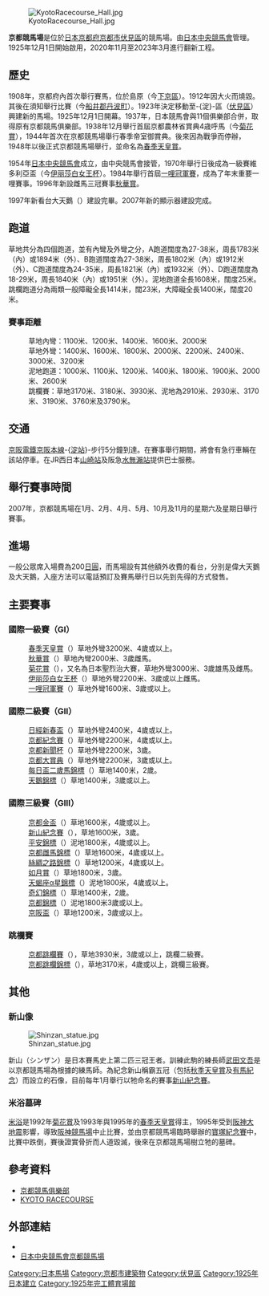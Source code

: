 {{NoteTA
|1=zh-hans:伊丽莎白女王杯; zh-tw:伊莉莎白女王盃; zh-hk:伊利沙伯女皇盃;
}}
[[File:KyotoRacecourse_Hall.jpg|thumb]]

{{japanese|japanese=京都競馬場|kana=きょうとけいばじょう|romaji=Kyoto Keiba-jō}}

'''京都競馬場'''是位於[[日本|日本]][[京都府|京都府]][[京都市|京都市]][[伏見區|伏見區]]的競馬場。由[[日本中央競馬會|日本中央競馬會]]管理。1925年12月1日開始啟用，2020年11月至2023年3月進行翻新工程。

==歷史==


1908年，京都府內首次舉行賽馬，位於島原（今[[下京區|下京區]]）。1912年因大火而燒毀。其後在須知舉行比賽（今[[船井郡|船井郡]][[丹波町|丹波町]]）。1923年決定移動至-{淀}-區（[[伏見區|伏見區]]）興建新的馬場。1925年12月1日開幕。1937年，日本競馬會與11個俱樂部合併，取得原有京都競馬俱樂部。1938年12月舉行首屆京都農林省賞典4歳呼馬（今[[菊花賞|菊花賞]]），1944年首次在京都競馬場舉行春季帝室御賞典。後來因為戰爭而停辦，1948年以後正式京都競馬場舉行，並命名為[[春季天皇賞|春季天皇賞]]。

1954年[[日本中央競馬會|日本中央競馬會]]成立，由中央競馬會接管，1970年舉行日後成為一級賽維多利亞盃（今[[伊丽莎白女王杯|伊丽莎白女王杯]]）。1984年舉行首屆[[一哩冠軍賽|一哩冠軍賽]]，成為了年末重要一哩賽事。1996年新設雌馬三冠賽事[[秋華賞|秋華賞]]。

1997年新看台大天鵝（{{lang|ja|ビッグスワン}}）建設完畢。2007年新的顯示器建設完成。

==跑道==
草地共分為四個跑道，並有內彎及外彎之分，A跑道闊度為27-38米，周長1783米（內）或1894米（外）、B跑道闊度為27-38米，周長1802米（內）或1912米（外）、C跑道闊度為24-35米，周長1821米（內）或1932米（外）、D跑道闊度為18-29米，周長1840米（內）或1951米（外）。泥地跑道全長1608米，闊度25米。跳欄跑道分為兩類一般障礙全長1414米，闊23米，大障礙全長1400米，闊度20米。

===賽事距離===
:草地內彎：1100米、1200米、1400米、1600米、2000米
:草地外彎：1400米、1600米、1800米、2000米、2200米、2400米、3000米、3200米
:泥地跑道：1000米、1100米、1200米、1400米、1800米、1900米、2000米、2600米
:跳欄賽：草地3170米、3180米、3930米、泥地為2910米、2930米、3170米、3190米、3760米及3790米。

==交通==
[[京阪電鐵|京阪電鐵]][[京阪本線|京阪本線]]-{[[淀站|淀站]]}-步行5分鐘到達。在賽事舉行期間，將會有急行車輛在該站停車。在JR西日本[[山崎站|山崎站]]及阪急[[水無瀨站|水無瀨站]]提供巴士服務。

==舉行賽事時間==
2007年，京都競馬場在1月、2月、4月、5月、10月及11月的星期六及星期日舉行賽事。

==進場==
一般公眾席入場費為200[[日圓|日圓]]，而馬場設有其他額外收費的看台，分別是偉大天鵝及大天鵝，入座方法可以電話預訂及賽馬舉行日以先到先得的方式發售。

==主要賽事==
===國際一級賽（GI）===
:[[春季天皇賞|春季天皇賞]]（{{lang|ja|天皇賞（春）}}）草地外彎3200米、4歲或以上。
:[[秋華賞|秋華賞]]（{{lang|ja|秋華賞}}）草地內彎2000米、3歲雌馬。
:[[菊花賞|菊花賞]]（{{lang|ja|菊花賞}}），又名為日本聖烈治大賽，草地外彎3000米、3歲雄馬及雌馬。
:[[伊丽莎白女王杯|伊丽莎白女王杯]]（{{lang|ja|エリザベス女王杯}}）草地外彎2200米、3歲或以上雌馬。
:[[一哩冠軍賽|一哩冠軍賽]]（{{lang|ja|マイルチャンピオンシップ}}）草地外彎1600米、3歲或以上。

===國際二級賽（GII）===
:[[日經新春盃|日經新春盃]]（{{lang|ja|日経新春杯}}）草地外彎2400米，4歲或以上。
:[[京都紀念賽|京都紀念賽]]（{{lang|ja|京都記念}}）草地外彎2200米，4歲或以上。
:[[京都新聞杯|京都新聞杯]]（{{lang|ja|京都新聞杯}}）草地外彎2200米，3歲。
:[[京都大賞典|京都大賞典]]（{{lang|ja|京都大賞典}}）草地外彎2200米，3歲或以上。
:[[每日盃二歲馬錦標|每日盃二歲馬錦標]]（{{lang|ja|デイリー杯2歳ステークス}}）草地1400米，2歲。
:[[天鵝錦標|天鵝錦標]]（{{lang|ja|スワンステークス}}）草地1400米，3歲或以上。

===國際三級賽（GIII）===
:[[京都金盃|京都金盃]]（{{lang|ja|京都金盃}}）草地1600米，4歲或以上。
:[[新山紀念賽|新山紀念賽]]（{{lang|ja|シンザン記念}}），草地1600米，3歲。
:[[平安錦標|平安錦標]]（{{lang|ja|平安ステークス}}）泥地1800米，4歲或以上。
:[[京都雌馬錦標|京都雌馬錦標]]（{{lang|ja|京都牝馬ステークス}}）草地1600米，4歲或以上。
:[[絲綢之路錦標|絲綢之路錦標]]（{{lang|ja|シルクロードステークス}}）草地1200米，4歲或以上。
:[[如月賞|如月賞]]（{{lang|ja|きさらぎ賞}}）草地1800米，3歲。
:[[天蝎座α星錦標|天蝎座α星錦標]]（{{lang|ja|アンタレスステークス}}）泥地1800米，4歲或以上。
:[[奇幻錦標|奇幻錦標]]（{{lang|ja|ファンタジーステークス}}）草地1400米，2歲。
:[[京都錦標|京都錦標]]（{{lang|ja|みやこステークス}}）泥地1800米3歲或以上。
:[[京阪盃|京阪盃]]（{{lang|ja|京阪杯}}）草地1200米，3歲或以上。

===跳欄賽===
:[[京都跳欄賽|京都跳欄賽]]（{{lang|ja|京都ハイジャンプ}}），草地3930米，3歲或以上，跳欄二級賽。
:[[京都跳欄錦標|京都跳欄錦標]]（{{lang|ja|京都ジャンプステークス}}），草地3170米，4歲或以上，跳欄三級賽。

==其他==
===新山像===
[[File:Shinzan_statue.jpg|thumb]]

新山（シンザン）是日本賽馬史上第二匹三冠王者。訓練此駒的練長師[[武田文吾|武田文吾]]是以京都競馬場為根據的練馬師。為紀念新山稱霸五冠（包括[[秋季天皇賞|秋季天皇賞]]及[[有馬紀念|有馬紀念]]）而設立的石像，目前每年1月舉行以牠命名的賽事[[新山紀念賽|新山紀念賽]]。

===米浴墓碑===
[[米浴|米浴]]是1992年[[菊花賞|菊花賞]]及1993年與1995年的[[春季天皇賞|春季天皇賞]]得主，1995年受到[[阪神大地震|阪神大地震]]影響，導致[[阪神競馬場|阪神競馬場]]中止比賽，並由京都競馬場臨時舉辦的[[寶塚紀念賽|寶塚紀念賽]]中，比賽中跌倒，賽後證實骨折而人道毀滅，後來在京都競馬場樹立牠的墓碑。

==參考資料==
*[https://web.archive.org/web/20071214070647/http://www2.ttcn.ne.jp/~kuro/mezura/34%20kyoto%20keiba%20c/top.htm 京都競馬俱樂部]
*[http://www.japanracing.jp/course/j03.html KYOTO RACECOURSE] {{Wayback|url=http://www.japanracing.jp/course/j03.html |date=20091213134738 }}

==外部連結==
*{{Commonscat-inline|Kyoto_Racecourse}}
*[http://www.jra.go.jp/facilities/race/kyoto/index.html 日本中央競馬會京都競馬場] {{Wayback|url=http://www.jra.go.jp/facilities/race/kyoto/index.html |date=20201023031234 }}

{{DEFAULTSORT:Kyouto Keiba-jou}}

{{coord|34|54|25.35|N|135|43|28.65|E|type:landmark_region:JP-26|display=title}}
[[Category:日本馬場|Category:日本馬場]]
[[Category:京都市建築物|Category:京都市建築物]]
[[Category:伏見區|Category:伏見區]]
[[Category:1925年日本建立|Category:1925年日本建立]]
[[Category:1925年完工體育場館|Category:1925年完工體育場館]]